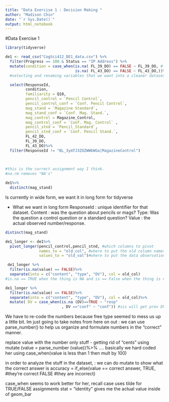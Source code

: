 ```yaml
---
title: "Data Exercise 1 : Decision Making "
author: "Madison Chin"
date: "`r Sys.Date()`"
output: html_notebook
---
```



#Data Exercise 1
```r
library(tidyverse)
```


```r
de1 <- read_csv("CogSci412_DE1_data.csv") %>%
  filter(Progress == 100 & Status == "IP Address") %>%
  mutate(condition = case_when(is.na( FL_39_DO) == FALSE ~ FL_39_DO, # if this condition is true do this first case
                               is.na( FL_43_DO) == FALSE ~ FL_43_DO,))%>% #if not do this second case
  #selecting and renaming variables that we want into a cleaner dataset.

  select(ResponseId,
         condition,
         familiarity = Q10,
         pencil_control = `Pencil Control`, 
         pencil_control_conf = `Conf. Pencil Control`, 
         mag_stand = `Magazine Standard`,
         mag_stand_conf = `Conf. Mag. Stand.`, 
         mag_control = Magazine_Control,
         mag_control_conf = `Conf. Mag. Control` ,
         pencil_stnd = `Pencil_Standard`,
         pencil_stnd_conf = `Conf. Pencil Stand.`, 
         FL_42_DO,
         FL_39_DO,
         FL_43_DO)%>%
  filter(ResponseId != "BL_3ymTJ3ZOZWWbWGa|MagazineControl")
  
  

#this is the correct assignment way I think.
#na.rm removes "NA's"

```

```r
de1%>%
  distinct(mag_stand)
```

Is currently in wide form, we want it in long form for tidyverse

- What we want in long form 
ResponseId : unique identifier for that dataset.
Content : was the question about pencils or mags?
Type: Was the question a control question or a standard question?
Value : the actual observed number/response. 

```r
distinct(mag_stand)
```


```r
de1_longer <- de1%>%
  pivot_longer(pencil_control,pencil_stnd, #which columns to pivot
               names_to = "old_col", #where to put the old column names 
               values_to = "old_val")#where to put the data observations 
```

```r
 de1_longer %>%
  filter(is.na(value) == FALSE)%>%
  separate(into = c("content", "type", "DV"), col = old_col)
#is.na == TRUE when the thing is NA and is == False when the thing is not NA 
```

```r
de1_longer %>%
  filter(is.na(value) == FALSE)%>%
  separate(into = c("content", "type", "DV"), col = old_col)%>%
  mutate( DV = case_when(is.na (DV)==TRUE ~ "resp"
                         , DV =="conf" ~ "conf")) #sis will get prev DV replaced)
```

We have to re-code the numbers because free type seemed to mess us up a little bit.
Im just going to take notes from here on out : 
we can use parse_number() to help us organize and formulate numbers in the "correct" manner.

replace value with the number only stuff - getting rid of "cents" 
using mutate (value = parse_number (value))%>% ....
basically we hard coded her using case_when(value is less than 1 then mult by 100)

in order to analyze the stuff in the dataset, : we can do mutate to show what the correct answer is
accuracy =  if_else(value == correct answer, 
TRUE, #they're correct
FALSE #they are incorrect)

case_when seems to work better for her, recall case uses tilde for TRUE/FALSE assignments
stat = "identity" gives me the actual value inside of geom_bar
